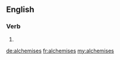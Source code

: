 ==English==

===Verb===
{{head|en|verb form}}

# {{en-third-person singular of|alchemise}}

[[de:alchemises]]
[[fr:alchemises]]
[[my:alchemises]]